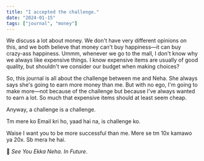 ```yaml
---
title: "I accepted the challenge."
date: "2024-01-15"
tags: ["journal", "money"]
---
```


We discuss a lot about money. We don't have very different opinions on this, and we both believe that money can't buy happiness—it can buy crazy-ass happiness. Ummm, whenever we go to the mall, I don't know why we always like expensive things. I know expensive items are usually of good quality, but shouldn't we consider our budget when making choices?

So, this journal is all about the challenge between me and Neha. She always says she's going to earn more money than me. But with no ego, I'm going to make more—not because of the challenge but because I've always wanted to earn a lot. So much that expensive items should at least seem cheap.

Anyway, a challenge is a challenge.

Tm mere ko Email kri ho, yaad hai na, is challenge ko.

Waise I want you to be more successful than me. Mere se tm 10x kamawo ya 20x. Sb mera he hai.

👋 _See You Ekka Neha. In Future_.
